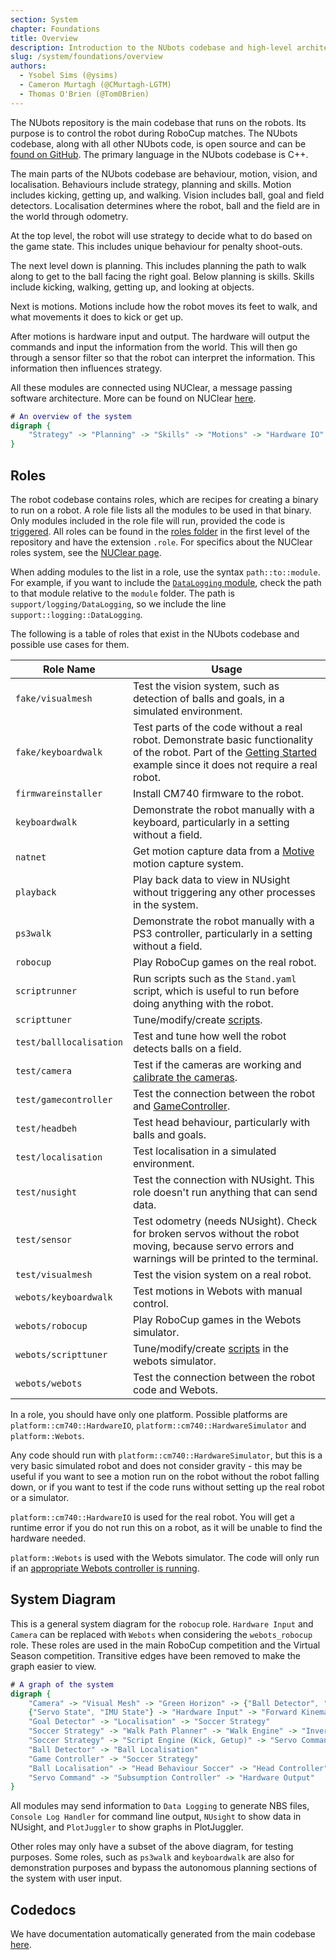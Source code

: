 ```yaml
---
section: System
chapter: Foundations
title: Overview
description: Introduction to the NUbots codebase and high-level architecture.
slug: /system/foundations/overview
authors:
  - Ysobel Sims (@ysims)
  - Cameron Murtagh (@CMurtagh-LGTM)
  - Thomas O'Brien (@Tom0Brien)
---
```


The NUbots repository is the main codebase that runs on the robots. Its purpose is to control the robot during RoboCup matches. The NUbots codebase, along with all other NUbots code, is open source and can be [found on GitHub](https://github.com/NUbots/NUbots/). The primary language in the NUbots codebase is C++.

The main parts of the NUbots codebase are behaviour, motion, vision, and localisation. Behaviours include strategy, planning and skills. Motion includes kicking, getting up, and walking. Vision includes ball, goal and field detectors. Localisation determines where the robot, ball and the field are in the world through odometry.

At the top level, the robot will use strategy to decide what to do based on the game state. This includes unique behaviour for penalty shoot-outs.

The next level down is planning. This includes planning the path to walk along to get to the ball facing the right goal.
Below planning is skills. Skills include kicking, walking, getting up, and looking at objects.

Next is motions. Motions include how the robot moves its feet to walk, and what movements it does to kick or get up.

After motions is hardware input and output. The hardware will output the commands and input the information from the world. This will then go through a sensor filter so that the robot can interpret the information. This information then influences strategy.

All these modules are connected using NUClear, a message passing software architecture. More can be found on NUClear [here](https://nuclear.readthedocs.io/en/latest/).

```dot
# An overview of the system
digraph {
    "Strategy" -> "Planning" -> "Skills" -> "Motions" -> "Hardware IO" -> "Strategy"
}
```

## Roles

The robot codebase contains roles, which are recipes for creating a binary to run on a robot. A role file lists all the modules to be used in that binary. Only modules included in the role file will run, provided the code is [triggered](/system/foundations/nuclear#nuclear-dsl). All roles can be found in the [roles folder](https://github.com/NUbots/NUbots/tree/main/roles) in the first level of the repository and have the extension `.role`. For specifics about the NUClear roles system, see the [NUClear page](/system/foundations/nuclear#nuclear-roles).

When adding modules to the list in a role, use the syntax `path::to::module`. For example, if you want to include the [`DataLogging` module](https://github.com/NUbots/NUbots/tree/main/module/support/logging/DataLogging), check the path to that module relative to the `module` folder. The path is `support/logging/DataLogging`, so we include the line `support::logging::DataLogging`.

The following is a table of roles that exist in the NUbots codebase and possible use cases for them.

| Role Name               | Usage                                                                                                                                                                                                  |
| ----------------------- | ------------------------------------------------------------------------------------------------------------------------------------------------------------------------------------------------------ |
| `fake/visualmesh`       | Test the vision system, such as detection of balls and goals, in a simulated environment.                                                                                                              |
| `fake/keyboardwalk`     | Test parts of the code without a real robot. Demonstrate basic functionality of the robot. Part of the [Getting Started](/guides/main/getting-started) example since it does not require a real robot. |
| `firmwareinstaller`     | Install CM740 firmware to the robot.                                                                                                                                                                   |
| `keyboardwalk`          | Demonstrate the robot manually with a keyboard, particularly in a setting without a field.                                                                                                             |
| `natnet`                | Get motion capture data from a [Motive](https://optitrack.com/software/motive/) motion capture system.                                                                                                 |
| `playback`              | Play back data to view in NUsight without triggering any other processes in the system.                                                                                                                |
| `ps3walk`               | Demonstrate the robot manually with a PS3 controller, particularly in a setting without a field.                                                                                                       |
| `robocup`               | Play RoboCup games on the real robot.                                                                                                                                                                  |
| `scriptrunner`          | Run scripts such as the `Stand.yaml` script, which is useful to run before doing anything with the robot.                                                                                              |
| `scripttuner`           | Tune/modify/create [scripts](/system/subsystems/motion#script-engine).                                                                                                                                 |
| `test/balllocalisation` | Test and tune how well the robot detects balls on a field.                                                                                                                                             |
| `test/camera`           | Test if the cameras are working and [calibrate the cameras](/guides/main/camera-calibration).                                                                                                          |
| `test/gamecontroller`   | Test the connection between the robot and [GameController](https://github.com/RoboCup-Humanoid-TC/GameController).                                                                                     |
| `test/headbeh`          | Test head behaviour, particularly with balls and goals.                                                                                                                                                |
| `test/localisation`     | Test localisation in a simulated environment.                                                                                                                                                          |
| `test/nusight`          | Test the connection with NUsight. This role doesn't run anything that can send data.                                                                                                                   |
| `test/sensor`           | Test odometry (needs NUsight). Check for broken servos without the robot moving, because servo errors and warnings will be printed to the terminal.                                                    |
| `test/visualmesh`       | Test the vision system on a real robot.                                                                                                                                                                |
| `webots/keyboardwalk`   | Test motions in Webots with manual control.                                                                                                                                                            |
| `webots/robocup`        | Play RoboCup games in the Webots simulator.                                                                                                                                                            |
| `webots/scripttuner`    | Tune/modify/create [scripts](/system/subsystems/motion#script-engine) in the webots simulator.                                                                                                         |
| `webots/webots`         | Test the connection between the robot code and Webots.                                                                                                                                                 |

In a role, you should have only one platform. Possible platforms are `platform::cm740::HardwareIO`, `platform::cm740::HardwareSimulator` and `platform::Webots`.

Any code should run with `platform::cm740::HardwareSimulator`, but this is a very basic simulated robot and does not consider gravity - this may be useful if you want to see a motion run on the robot without the robot falling down, or if you want to test if the code runs without setting up the real robot or a simulator.

`platform::cm740::HardwareIO` is used for the real robot. You will get a runtime error if you do not run this on a robot, as it will be unable to find the hardware needed.

`platform::Webots` is used with the Webots simulator. The code will only run if an [appropriate Webots controller is running](/guides/tools/webots-setup).

## System Diagram

This is a general system diagram for the `robocup` role. `Hardware Input` and `Camera` can be replaced with `Webots` when considering the `webots_robocup` role. These roles are used in the main RoboCup competition and the Virtual Season competition. Transitive edges have been removed to make the graph easier to view.

```dot
# A graph of the system
digraph {
    "Camera" -> "Visual Mesh" -> "Green Horizon" -> {"Ball Detector", "Goal Detector"}
    {"Servo State", "IMU State"} -> "Hardware Input" -> "Forward Kinematics" -> "Odometry" -> "Visual Mesh"
    "Goal Detector" -> "Localisation" -> "Soccer Strategy"
    "Soccer Strategy" -> "Walk Path Planner" -> "Walk Engine" -> "Inverse Kinematics"
    "Soccer Strategy" -> "Script Engine (Kick, Getup)" -> "Servo Command"
    "Ball Detector" -> "Ball Localisation"
    "Game Controller" -> "Soccer Strategy"
    "Ball Localisation" -> "Head Behaviour Soccer" -> "Head Controller" -> "Inverse Kinematics" -> "Servo Command"
    "Servo Command" -> "Subsumption Controller" -> "Hardware Output"
}
```

All modules may send information to `Data Logging` to generate NBS files, `Console Log Handler` for command line output, `NUsight` to show data in NUsight, and `PlotJuggler` to show graphs in PlotJuggler.

Other roles may only have a subset of the above diagram, for testing purposes. Some roles, such as `ps3walk` and `keyboardwalk` are also for demonstration purposes and bypass the autonomous planning sections of the system with user input.

## Codedocs

We have documentation automatically generated from the main codebase [here](https://codedocs.nubots.net/).
